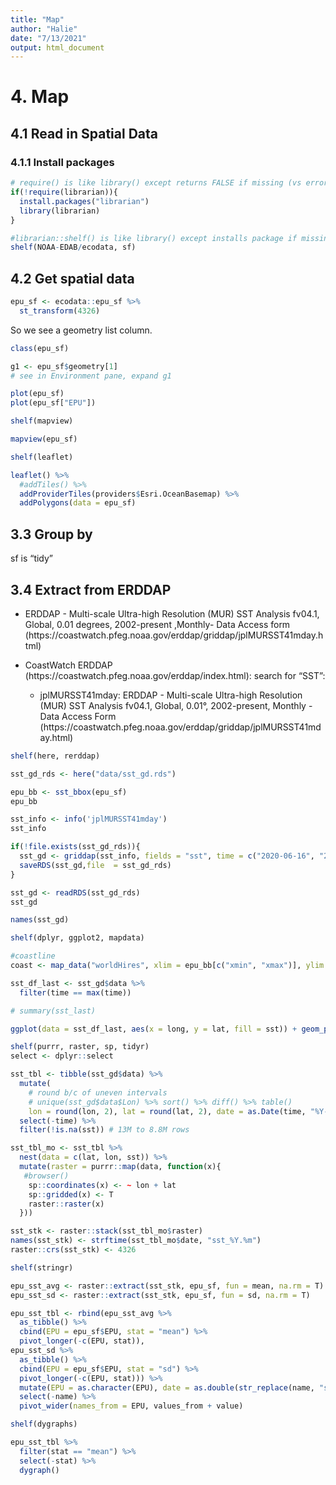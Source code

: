 ```yaml
---
title: "Map"
author: "Halie"
date: "7/13/2021"
output: html_document
---
```


# 4. Map

## 4.1 Read in Spatial Data

### 4.1.1 Install packages

```r
# require() is like library() except returns FALSE if missing (vs error)
if(!require(librarian)){
  install.packages("librarian")
  library(librarian)
}

#librarian::shelf() is like library() except installs package if missing, even from Github if include owner/repo
shelf(NOAA-EDAB/ecodata, sf)

```

## 4.2 Get spatial data

```r
epu_sf <- ecodata::epu_sf %>%
  st_transform(4326)

```

So we see a geometry list column.

```r
class(epu_sf)

g1 <- epu_sf$geometry[1]
# see in Environment pane, expand g1

plot(epu_sf)
plot(epu_sf["EPU"])

shelf(mapview)

mapview(epu_sf)

shelf(leaflet)

leaflet() %>%
  #addTiles() %>%
  addProviderTiles(providers$Esri.OceanBasemap) %>%
  addPolygons(data = epu_sf)
```

## 3.3 Group by

sf is "tidy"

## 3.4 Extract from ERDDAP

* ERDDAP - Multi-scale Ultra-high Resolution (MUR) SST Analysis fv04.1, Global, 0.01 degrees, 2002-present ,Monthly- Data Access form (https://coastwatch.pfeg.noaa.gov/erddap/griddap/jplMURSST41mday.html)

* CoastWatch ERDDAP (https://coastwatch.pfeg.noaa.gov/erddap/index.html): search for "SST":
  + jplMURSST41mday: ERDDAP - Multi-scale Ultra-high Resolution (MUR) SST Analysis fv04.1, Global, 0.01°, 2002-present, Monthly - Data Access Form (https://coastwatch.pfeg.noaa.gov/erddap/griddap/jplMURSST41mday.html)

```r
shelf(here, rerddap)

sst_gd_rds <- here("data/sst_gd.rds")

epu_bb <- sst_bbox(epu_sf)
epu_bb

sst_info <- info('jplMURSST41mday')
sst_info

if(!file.exists(sst_gd_rds)){
  sst_gd <- griddap(sst_info, fields = "sst", time = c("2020-06-16", "2021-06-16"),longitude = epu_bb[c("xmin", "xmax")], latitude = epu_bb[c("ymin", "ymax")])
  saveRDS(sst_gd,file  = sst_gd_rds)
}

sst_gd <- readRDS(sst_gd_rds)
sst_gd

names(sst_gd)
```

```r
shelf(dplyr, ggplot2, mapdata)

#coastline
coast <- map_data("worldHires", xlim = epu_bb[c("xmin", "xmax")], ylim = epu_bb[c("ymin", "ymax")], lforce = "e")

sst_df_last <- sst_gd$data %>%
  filter(time == max(time))

# summary(sst_last)

ggplot(data = sst_df_last, aes(x = long, y = lat, fill = sst)) + geom_polygon(data = coast, aes(x = long, y = lat, group = group), fill = "grey80") + geom_tile() + scale_fill_gradientn(colors = rerddap::colors$temperature, na.value = NA) + theme_bw() + ylab("Latitude") + xlab("Longitude") + ggtitle("Latest SST")
```

```r
shelf(purrr, raster, sp, tidyr)
select <- dplyr::select

sst_tbl <- tibble(sst_gd$data) %>% 
  mutate(
    # round b/c of uneven intervals
    # unique(sst_gd$data$Lon) %>% sort() %>% diff() %>% table()
    lon = round(lon, 2), lat = round(lat, 2), date = as.Date(time, "%Y-%m-%dT00:00:00Z")) %>%
  select(-time) %>%
  filter(!is.na(sst)) # 13M to 8.8M rows

sst_tbl_mo <- sst_tbl %>%
  nest(data = c(lat, lon, sst)) %>%
  mutate(raster = purrr::map(data, function(x){
   #browser()
    sp::coordinates(x) <- ~ lon + lat
    sp::gridded(x) <- T
    raster::raster(x)
  }))

sst_stk <- raster::stack(sst_tbl_mo$raster)
names(sst_stk) <- strftime(sst_tbl_mo$date, "sst_%Y.%m")
raster::crs(sst_stk) <- 4326
```

```r
shelf(stringr)

epu_sst_avg <- raster::extract(sst_stk, epu_sf, fun = mean, na.rm = T)
epu_sst_sd <- raster::extract(sst_stk, epu_sf, fun = sd, na.rm = T)

epu_sst_tbl <- rbind(epu_sst_avg %>%
  as_tibble() %>%
  cbind(EPU = epu_sf$EPU, stat = "mean") %>%
  pivot_longer(-c(EPU, stat)),
epu_sst_sd %>%
  as_tibble() %>%
  cbind(EPU = epu_sf$EPU, stat = "sd") %>%
  pivot_longer(-c(EPU, stat))) %>%
  mutate(EPU = as.character(EPU), date = as.double(str_replace(name, "sst_", ""))) %>%
  select(-name) %>%
  pivot_wider(names_from = EPU, values_from + value)
```

```r
shelf(dygraphs)

epu_sst_tbl %>%
  filter(stat == "mean") %>%
  select(-stat) %>%
  dygraph()
```












